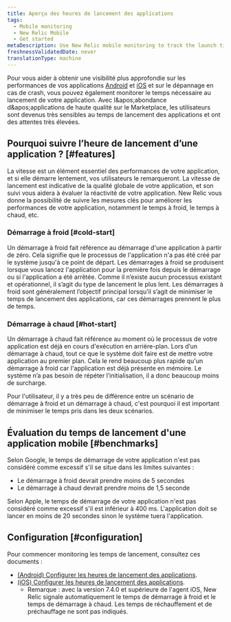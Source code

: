 ```yaml
---
title: Aperçu des heures de lancement des applications
tags:
  - Mobile monitoring
  - New Relic Mobile
  - Get started
metaDescription: Use New Relic mobile monitoring to track the launch time for Android apps
freshnessValidatedDate: never
translationType: machine
---
```


Pour vous aider à obtenir une visibilité plus approfondie sur les performances de vos applications [Android](/docs/mobile-monitoring/new-relic-mobile-android/get-started/introduction-new-relic-mobile-android) et [iOS](/docs/mobile-monitoring/new-relic-mobile-ios/get-started/introduction-new-relic-mobile-ios) et sur le dépannage en cas de crash, vous pouvez également monitorer le temps nécessaire au lancement de votre application. Avec l&amp;apos;abondance d&amp;apos;applications de haute qualité sur le Marketplace, les utilisateurs sont devenus très sensibles au temps de lancement des applications et ont des attentes très élevées.

## Pourquoi suivre l’heure de lancement d’une application ? [#features]

La vitesse est un élément essentiel des performances de votre application, et si elle démarre lentement, vos utilisateurs le remarqueront. La vitesse de lancement est indicative de la qualité globale de votre application, et son suivi vous aidera à évaluer la réactivité de votre application. New Relic vous donne la possibilité de suivre les mesures clés pour améliorer les performances de votre application, notamment le temps à froid, le temps à chaud, etc.

### Démarrage à froid [#cold-start]

Un démarrage à froid fait référence au démarrage d&apos;une application à partir de zéro. Cela signifie que le processus de l&apos;application n&apos;a pas été créé par le système jusqu&apos;à ce point de départ. Les démarrages à froid se produisent lorsque vous lancez l&apos;application pour la première fois depuis le démarrage ou si l&apos;application a été arrêtée. Comme il n’existe aucun processus existant et opérationnel, il s’agit du type de lancement le plus lent. Les démarrages à froid sont généralement l’objectif principal lorsqu’il s’agit de minimiser le temps de lancement des applications, car ces démarrages prennent le plus de temps.

### Démarrage à chaud [#hot-start]

Un démarrage à chaud fait référence au moment où le processus de votre application est déjà en cours d&apos;exécution en arrière-plan. Lors d’un démarrage à chaud, tout ce que le système doit faire est de mettre votre application au premier plan. Cela le rend beaucoup plus rapide qu&apos;un démarrage à froid car l&apos;application est déjà présente en mémoire. Le système n’a pas besoin de répéter l’initialisation, il a donc beaucoup moins de surcharge.

Pour l&apos;utilisateur, il y a très peu de différence entre un scénario de démarrage à froid et un démarrage à chaud, c&apos;est pourquoi il est important de minimiser le temps pris dans les deux scénarios.

## Évaluation du temps de lancement d&apos;une application mobile [#benchmarks]

Selon Google, le temps de démarrage de votre application n&apos;est pas considéré comme excessif s&apos;il se situe dans les limites suivantes :

* Le démarrage à froid devrait prendre moins de 5 secondes
* Le démarrage à chaud devrait prendre moins de 1,5 seconde

Selon Apple, le temps de démarrage de votre application n&apos;est pas considéré comme excessif s&apos;il est inférieur à 400 ms. L&apos;application doit se lancer en moins de 20 secondes sinon le système tuera l&apos;application.

## Configuration [#configuration]

Pour commencer monitoring les temps de lancement, consultez ces documents :

* [(Android) Configurer les heures de lancement des applications](/docs/mobile-monitoring/new-relic-mobile-android/install-configure/configure-app-launch-time-android-apps).
* [(iOS) Configurer les heures de lancement des applications](/docs/mobile-monitoring/new-relic-mobile-ios/configuration/app-launch-times-ios-apps).
  * Remarque : avec la version 7.4.0 et supérieure de l&apos;agent iOS, New Relic signale automatiquement le temps de démarrage à froid et le temps de démarrage à chaud. Les temps de réchauffement et de préchauffage ne sont pas indiqués.